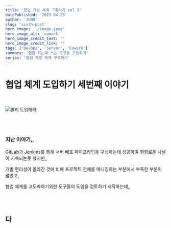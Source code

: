 ```yaml
---
title: '협업 개발 체계 구축하기 vol.3'
datePublished: '2023-04-23'
author: 'JUN9'
slug: 'sixth-post'
hero_image: './image.jpeg'
hero_image_alt: 'cowork'
hero_image_credit_text: ''
hero_image_credit_link: ''
tags: ['DevOps', 'Server', 'Cowork']
summary: '협업 하는데 쓰는 도구들 도입하기'
series: '협업 개발 체계 구축하기'
---
```


# 협업 체계 도입하기 세번째 이야기

<br />

![빨리 도입해라](1.jpeg)

<br />
<br />

### 지난 이야기,,

GitLab과 Jenkins를 통해 서버 배포 파이프라인을 구성하는데 성공하여 평화로운 나날이 지속되는듯 했지만,,

개발 편리성이 올라간 것에 비해 프로젝트 전체를 매니징하는 부분에서 부족한 부분이 많았고,

협업 체계를 고도화하기위한 도구들의 도입을 검토하기 시작하는데,,

<br />
<br />

## 다
